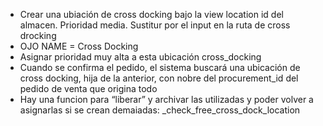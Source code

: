 
* Crear una ubiación de cross docking bajo la view location id del almacen. Prioridad media. Sustitur por el input en la ruta de cross drocking
* OJO NAME = Cross Docking
* Asignar prioridad muy alta a esta ubicación cross_docking
* Cuando se confirma el pedido, el sistema buscará una ubicación de cross docking, hija de la anterior, con nobre del procurement_id del pedido de venta que origina todo
* Hay una funcion para "liberar" y archivar las utilizadas y poder volver a asignarlas si se crean demaiadas: _check_free_cross_dock_location

